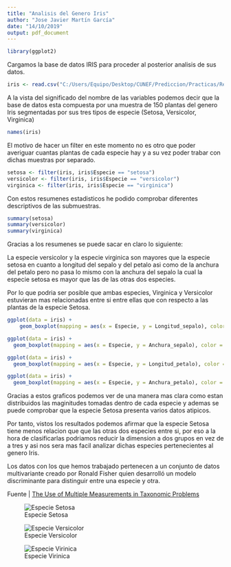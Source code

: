 ```yaml
---
title: "Analisis del Genero Iris"
author: "Jose Javier Martín García"
date: "14/10/2019"
output: pdf_document
---
```


```r
library(ggplot2)
```

Cargamos la base de datos IRIS para proceder al posterior analisis de sus datos.

```r
iris <- read.csv("C:/Users/Equipo/Desktop/CUNEF/Prediccion/Practicas/Regularizacion/iris.csv")
```

A la vista del significado del nombre de las variables podemos decir que la base de datos esta compuesta por una muestra de 150 plantas del genero Iris segmentadas por sus tres tipos de especie (Setosa, Versicolor, Virginica)

```r
names(iris)
```

El motivo de hacer un filter en este momento no es otro que poder averiguar cuantas plantas de cada especie hay y a su vez poder trabar con dichas muestras por separado.

```r
setosa <- filter(iris, iris$Especie == "setosa")
versicolor <- filter(iris, iris$Especie == "versicolor")
virginica <- filter(iris, iris$Especie == "virginica")
```

Con estos resumenes estadisticos he podido comprobar diferentes descriptivos de las submuestras.

```r
summary(setosa)
summary(versicolor)
summary(virginica)
```

Gracias a los resumenes se puede sacar en claro lo siguiente:

La especie versicolor y la especie virginica son mayores que la especie setosa en cuanto a 
longitud del sepalo y del petalo asi como de la anchura del petalo pero no pasa lo mismo con la anchura del sepalo la cual la especie setosa es mayor que las de las otras dos especies.

Por lo que podria ser posible que ambas especies, Virginica y Versicolor estuvieran mas  relacionadas entre si entre ellas que con respecto a las plantas de la especie Setosa.

```r
ggplot(data = iris) + 
    geom_boxplot(mapping = aes(x = Especie, y = Longitud_sepalo), color = "orange")

ggplot(data = iris) + 
  geom_boxplot(mapping = aes(x = Especie, y = Anchura_sepalo), color = "darkred")

ggplot(data = iris) + 
  geom_boxplot(mapping = aes(x = Especie, y = Longitud_petalo), color = "blue")

ggplot(data = iris) + 
  geom_boxplot(mapping = aes(x = Especie, y = Anchura_petalo), color = "darkgreen")
```

Gracias a estos graficos podemos ver de una manera mas clara como estan distribuidos las  maginitudes tomadas dentro de cada especie y ademas se puede comprobar que la especie Setosa presenta varios datos atipicos.

Por tanto, vistos los resultados podemos afirmar que la especie Setosa tiene menos relacion que que las otras dos especies entre si, por eso a la hora de clasificarlas podriamos reducir la dimension a dos grupos en vez de a tres y asi nos sera mas facil analizar dichas especies pertenecientes al genero Iris.

Los datos con los que hemos trabajado pertenecen a un conjunto de datos multivariante creado por Ronald Fisher quien desarrolló un modelo discriminante para distinguir entre una especie y otra.

Fuente | [The Use of Multiple Measurements in Taxonomic Problems](https://onlinelibrary.wiley.com/doi/abs/10.1111/j.1469-1809.1936.tb02137.x)

![Especie Setosa]("C:/Users/Equipo/Desktop/CUNEF/Tecnicas de Reduccion/descarga.jpg")

![Especie Versicolor]("C:/Users/Equipo/Desktop/CUNEF/Tecnicas de Reduccion/vers.jpg")

![Especie Virinica]("C:/Users/Equipo/Desktop/CUNEF/Tecnicas de Reduccion/virg.jpg")


